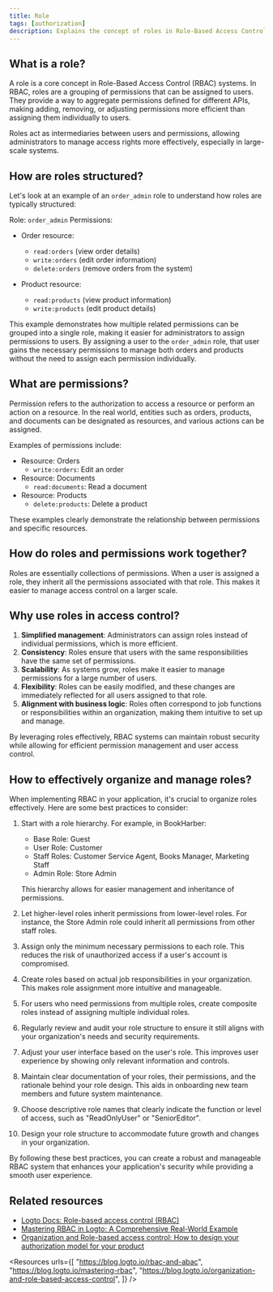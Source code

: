 ```yaml
---
title: Role
tags: [authorization]
description: Explains the concept of roles in Role-Based Access Control (RBAC), detailing their features, implementation, and benefits in managing user permissions and access within systems.
---
```


## What is a role?

A role is a core concept in Role-Based Access Control (RBAC) systems. In RBAC, roles are a grouping of permissions that can be assigned to users. They provide a way to aggregate permissions defined for different APIs, making adding, removing, or adjusting permissions more efficient than assigning them individually to users.

Roles act as intermediaries between users and permissions, allowing administrators to manage access rights more effectively, especially in large-scale systems.

## How are roles structured?

Let's look at an example of an `order_admin` role to understand how roles are typically structured:

Role: `order_admin`
Permissions:
- Order resource:
   - `read:orders` (view order details)
   - `write:orders` (edit order information)
   - `delete:orders` (remove orders from the system)

- Product resource:
   - `read:products` (view product information)
   - `write:products` (edit product details)

This example demonstrates how multiple related permissions can be grouped into a single role, making it easier for administrators to assign permissions to users. By assigning a user to the `order_admin` role, that user gains the necessary permissions to manage both orders and products without the need to assign each permission individually.

## What are permissions?

Permission refers to the authorization to access a resource or perform an action on a resource. In the real world, entities such as orders, products, and documents can be designated as resources, and various actions can be assigned.

Examples of permissions include:

- Resource: Orders
  - `write:orders`: Edit an order
- Resource: Documents
  - `read:documents`: Read a document
- Resource: Products
  - `delete:products`: Delete a product

These examples clearly demonstrate the relationship between permissions and specific resources.

## How do roles and permissions work together?

Roles are essentially collections of permissions. When a user is assigned a role, they inherit all the permissions associated with that role. This makes it easier to manage access control on a larger scale.

## Why use roles in access control?

1. **Simplified management**: Administrators can assign roles instead of individual permissions, which is more efficient.
2. **Consistency**: Roles ensure that users with the same responsibilities have the same set of permissions.
3. **Scalability**: As systems grow, roles make it easier to manage permissions for a large number of users.
4. **Flexibility**: Roles can be easily modified, and these changes are immediately reflected for all users assigned to that role.
5. **Alignment with business logic**: Roles often correspond to job functions or responsibilities within an organization, making them intuitive to set up and manage.

By leveraging roles effectively, RBAC systems can maintain robust security while allowing for efficient permission management and user access control.

## How to effectively organize and manage roles?

When implementing RBAC in your application, it's crucial to organize roles effectively. Here are some best practices to consider:

1. Start with a role hierarchy. For example, in BookHarber:
   - Base Role: Guest
   - User Role: Customer
   - Staff Roles: Customer Service Agent, Books Manager, Marketing Staff
   - Admin Role: Store Admin

   This hierarchy allows for easier management and inheritance of permissions.

2. Let higher-level roles inherit permissions from lower-level roles. For instance, the Store Admin role could inherit all permissions from other staff roles.

3. Assign only the minimum necessary permissions to each role. This reduces the risk of unauthorized access if a user's account is compromised.

4. Create roles based on actual job responsibilities in your organization. This makes role assignment more intuitive and manageable.

5. For users who need permissions from multiple roles, create composite roles instead of assigning multiple individual roles.

6. Regularly review and audit your role structure to ensure it still aligns with your organization's needs and security requirements.

7. Adjust your user interface based on the user's role. This improves user experience by showing only relevant information and controls.

8. Maintain clear documentation of your roles, their permissions, and the rationale behind your role design. This aids in onboarding new team members and future system maintenance.

9. Choose descriptive role names that clearly indicate the function or level of access, such as "ReadOnlyUser" or "SeniorEditor".

10. Design your role structure to accommodate future growth and changes in your organization.

By following these best practices, you can create a robust and manageable RBAC system that enhances your application's security while providing a smooth user experience.

## Related resources

- [Logto Docs: Role-based access control (RBAC)](https://docs.logto.io/docs/recipes/rbac/)
- [Mastering RBAC in Logto: A Comprehensive Real-World Example](https://blog.logto.io/mastering-rbac)
- [Organization and Role-based access control: How to design your authorization model for your product](https://blog.logto.io/organization-and-role-based-access-control)

<Resources
  urls={[
    "https://blog.logto.io/rbac-and-abac",
    "https://blog.logto.io/mastering-rbac",
    "https://blog.logto.io/organization-and-role-based-access-control",
  ]}
/>

